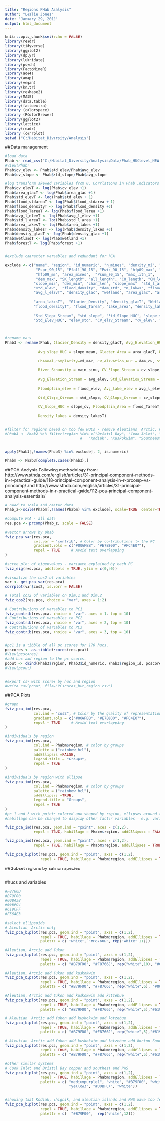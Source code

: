 ```yaml
---
title: "Regions PHab Analysis"
author: "Leslie Jones"
date: "January 29, 2019"
output: html_document
---
```


```r
knitr::opts_chunk$set(echo = FALSE)
library(readr)
library(tidyverse)
library(ggplot2)
library(dplyr)
library(lubridate)
library(psych)
library(FactoMineR)
library(ade4)
library(amap)
library(vegan)
library(knitr)
library(reshape2)
library(MASS)
library(data.table)
library(factoextra)
library (colorspace)
library (RColorBrewer)
library(ggplot2)
library(lattice)
library(readr)
library (corrplot)
setwd ("C:/Habitat_Diversity/Analysis")

```

##Data management
```r
#load data
Phab <- read_csv("C:/Habitat_Diversity/Analysis/Data/Phab_HUClevel_NEW.csv")
#View(Phab)
Phab$cv_elev <- Phab$std_elev/Phab$avg_elev
Phab$cv_slope <- Phab$std_slope/Phab$avg_slope

#log transform skewed variables from 0. Corrlations in Phab Indicators
Phab$cv_elevT <- log(Phab$cv_elev +1)
Phab$area_glacT <- log(Phab$area_glac +1)
Phab$std_elevT <- log(Phab$std_elev + 1)
Phab$flood_stdareaT <- log(Phab$flood_stdarea + 1)
Phab$flood_densityT <- log(Phab$flood_density +1)
Phab$flood_TareaT <- log(Phab$flood_Tarea +1)
Phab$avg_l_elevT <- log(Phab$avg_l_elev +1)
Phab$std_l_areaT <- log(Phab$std_l_area +1)
Phab$area_lakesT <- log(Phab$area_lakes +1)
Phab$density_lakesT <- log(Phab$density_lakes +1)
Phab$density_glacT <- log(Phab$density_glac +1)
Phab$wetlandT <- log(Phab$wetland +1)
Phab$forestT <- log(Phab$forest +1)


#exclude character variables and redundant for PCA

exclude <- c("name", "region", "id_numeric", "n_mines", "density_mi", "hfp_std", "hfp09_std","region_id",
              "Pspr_90_15", "Pfall_90_15", "Pwin_90_15", "hfp09_max", "pike_stream_km", "pike_nlakes",
              "hfp09_mn", "area_mines",  "Psum_90_15", "max_lith_1", 
              "dem_max", "SK_length", "all_length", "CO_length", "CM_length", "SK_length", "ch_length", "PK_length", "forest",
             "slope_min", "dem_min", "chan_len", "slope_max", "std_l_area", "bare_HUC", "max_slope","max_elev",  "std_l_areaT",
             "std_elev",  "flood_density", "dem_std", "n_lakes", "flood_stdarea", "flood_stdareaT", "flood_denstiyT",
             "avg_l_elevT", "density_glac", "wetland", "area_glac", "area_lakes", "density_lakes", "forest", "cv_elev",
             
             "area_lakesT",  "Glacier_Density", "density_glacT", "Wetland", "wetlandT", "Forest", "forestT",
             "flood_densityT", "flood_Tarea", "Lake_area", "density_lakesT",
             
             "Std_Slope_Stream", "std_slope", "Std_Slope_HUC", "slope_std", "Std_Elevation_Stream", "std_elev",
             "Std_Elev_HUC", "elev_std", "CV_elev_Stream", "cv_elev", "tair_spawn90_15", "tair_grow90_15")
             


#rename vars
Phab3 <- rename(Phab, Glacier_Density = density_glacT, Avg_Elevation_HUC=dem_mean, Std_Slope_HUC=slope_std, 
                
               Avg_slope_HUC = slope_mean, Glacier_Area = area_glacT, Wetland = wetlandT,
               
               Channel_Complexity=nd_max, CV_elevation_HUC = dem_cv, Std_Elev_HUC = dem_std, Avg_slope_stream = avg_slope,
               
               River_Sinuosity = main_sinu, CV_Slope_Stream = cv_slope, 
               
               Avg_Elevation_Stream = avg_elev, Std_Elevation_Stream = std_elevT, 
               
               Floodplain_elev = flood_elev, Avg_lake_elev = avg_l_elev, Forest = forestT,
               
               Std_Slope_Stream = std_slope, CV_Slope_Stream = cv_slope, CV_elev_Stream = cv_elevT, 
               
               CV_Slope_HUC = slope_cv, Floodplain_Area = flood_TareaT, Shrub = shrub_HUC, Lake_area = area_lakesT,
               
               Density_lakes = density_lakesT)


#filter for regions based on too few HUCs - remove Aleutians, Arctic, Chignik, Kodiak, Prince William
#Phab3 <- Phab2 %>% filter(region %in% c("Bristol Bay", "Cook Inlet", "Chignik", "Copper River",
                                  #   "Kodiak", "Kuskokwim", "Southeast", "Prince William Sound")) 


apply(Phab3[,!names(Phab3) %in% exclude], 2, is.numeric)

Phabm <- Phab3[complete.cases(Phab3),] 
```

##PCA Analysis
Following methodology from: http://www.sthda.com/english/articles/31-principal-component-methods-in-r-practical-guide/118-principal-component-analysis-in-r-prcomp-vs-princomp/
and http://www.sthda.com/english/articles/31-principal-component-methods-in-r-practical-guide/112-pca-principal-component-analysis-essentials/
```r

# need to scale and center data
Phab_z<-scale(Phabm[,!names(Phabm) %in% exclude], scale=TRUE, center=TRUE)

#compute PCA - all data
res.pca <- prcomp(Phab_z, scale = FALSE)

#vector arrows by phab
fviz_pca_var(res.pca,
             col.var = "contrib", # Color by contributions to the PC
             gradient.cols = c("#00AFBB", "#E7B800", "#FC4E07"),
             repel = TRUE     # Avoid text overlapping
)

#scree plot of eigenvalues - variance explained by each PC
fviz_eig(res.pca, addlabels = TRUE, ylim = c(0,40))

#visualize the cos2 of variables
var <- get_pca_var(res.pca)
corrplot(var$cos2, is.corr = FALSE)

# Total cos2 of variables on Dim.1 and Dim.2
fviz_cos2(res.pca, choice = "var", axes = 1:2)

# Contributions of variables to PC1
fviz_contrib(res.pca, choice = "var", axes = 1, top = 10)
# Contributions of variables to PC2
fviz_contrib(res.pca, choice = "var", axes = 2, top = 10)
# Contributions of variables to PC3
fviz_contrib(res.pca, choice = "var", axes = 3, top = 10)


#pc1 is a tibble of all pc scores for 170 hucs.
pcscores <- as.tibble(scores(res.pca))
#View(pcscores)
#add huc and region to the pc scores.
pcout <- cbind(Phab3$region, Phab3$id_numeric, Phab3$region_id, pcscores)
#View(pcout)


#export csv with scores by huc and region
#write.csv(pcout, file="PCscores_huc_region.csv")


```

##PCA Plots
```r
#graph 
fviz_pca_ind(res.pca,
             col.ind = "cos2", # Color by the quality of representation
             gradient.cols = c("#00AFBB", "#E7B800", "#FC4E07"),
             repel = TRUE     # Avoid text overlapping
)

#individuals by region
fviz_pca_ind(res.pca,
             col.ind = Phabm$region, # color by groups
             palette = ("rainbow_hcl"),
             addEllipses =FALSE,
             legend.title = "Groups",
             repel = TRUE
)

#individuals by region with ellipse
fviz_pca_ind(res.pca,
             col.ind = Phabm$region, # color by groups
             palette = ("rainbow_hcl"),
             addEllipses =TRUE,
             legend.title = "Groups",
             repel = TRUE
)
#pc 1 and 2 with points colored and shaped by region, ellipses around regions 
#habillage can be changed to display other factor variables - e.g. variable type.

fviz_pca_ind(res.pca, geom.ind = "point", axes = c(1,2), 
             repel = TRUE, habillage = Phabm$region, addEllipses = FALSE)

fviz_pca_ind(res.pca, geom.ind = "point", axes = c(1,2), 
             repel = TRUE, habillage = Phabm$region, addEllipses = TRUE)

fviz_pca_biplot(res.pca, geom.ind = "point", axes = c(1,2), 
                repel = TRUE, habillage = Phabm$region, addEllipses = TRUE)


```

##Subset regions by salmon species
```r

```


#hucs and variables
```r


#F8766D
#B79F00
#00BA38
#00BFC4
#619CFF
#F564E3

#select ellipsoids
# Aleutian, Arctic only
fviz_pca_biplot(res.pca, geom.ind = "point", axes = c(1,2), 
                repel = TRUE, habillage = Phabm$region, addEllipses = TRUE,
                palette = c( "white", "#F8766D", rep("white",11)))

#Aleutian, Arctic add Yukon
fviz_pca_biplot(res.pca, geom.ind = "point", axes = c(1,2), 
                repel = TRUE, habillage = Phabm$region, addEllipses = TRUE,
                palette = c( "#B79F00", "#F8766D", rep("white",10), "#00BA38"))

#Aleutian, Arctic add Yukon add kuskokwim
fviz_pca_biplot(res.pca, geom.ind = "point", axes = c(1,2), 
                repel = TRUE, habillage = Phabm$region, addEllipses = TRUE,
                palette = c( "#B79F00", "#F8766D", rep("white",6), "#00BFC4", rep("white",3), "#00BA38"))

#Aleutian, Arctic add Yukon add kuskokwim add kotzebue
fviz_pca_biplot(res.pca, geom.ind = "point", axes = c(1,2), 
                repel = TRUE, habillage = Phabm$region, addEllipses = TRUE,
                palette = c( "#B79F00", "#F8766D", rep("white",5),"#619CFF", "#00BFC4", rep("white",3), "#00BA38"))

# Aleutian, Arctic add Yukon add kuskokwim add kotzebue
fviz_pca_biplot(res.pca, geom.ind = "point", axes = c(1,2), 
                repel = TRUE, habillage = Phabm$region, addEllipses = TRUE,
                palette = c( "#B79F00", "#F8766D", rep("white",5),"#619CFF", "#00BFC4", rep("white",3), "#00BA38"))

# Aleutian, Arctic add Yukon add kuskokwim add kotzebue add Norton Sound
fviz_pca_biplot(res.pca, geom.ind = "point", axes = c(1,2), 
                repel = TRUE, habillage = Phabm$region, addEllipses = TRUE,
                palette = c( "#B79F00", "#F8766D", rep("white",5),"#619CFF", "#00BFC4", "#F564E3", rep("white",2), "#00BA38"))

#other similar systems
# Cook Inlet and Bristol Bay copper and southest and PWS
fviz_pca_biplot(res.pca, geom.ind = "point", axes = c(1,2), 
                repel = TRUE, habillage = Phabm$region, addEllipses = TRUE,
                palette = c( "mediumpurple1", "white", "#B79F00", "white", "#F8766D", "#619CFF", rep("white",4),
                             "yellow3", "#00BFC4", "white"))


#showing that Kodiak, chignik, and aleutian islands and PWS have too few pts to calculate ellipse
fviz_pca_biplot(res.pca, geom.ind = "point", axes = c(1,2), 
                repel = TRUE, habillage = Phabm$region, addEllipses = TRUE,
                palette = c(  "#B79F00",  rep("white",12)))







```


